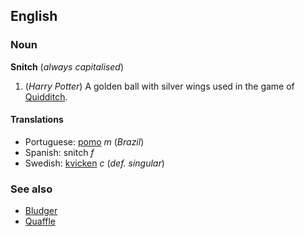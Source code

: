 ==English==
===Noun===
'''Snitch''' (''always capitalised'')

# (''Harry Potter'') A golden ball with silver wings used in the game of [[Quidditch]].

====Translations====
*Portuguese: [[pomo]] ''m'' (''Brazil'')
*Spanish: snitch ''f''
*Swedish: [[kvicken]] ''c'' (''def. singular'')

===See also===
*[[Bludger]]
*[[Quaffle]]